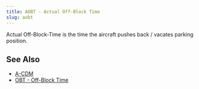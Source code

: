 ```yaml
---
title: AOBT - Actual Off-Block Time
slug: aobt
---
```


Actual Off-Block-Time is the time the aircraft pushes back / vacates parking position.


## See Also

* [A-CDM](a-cdm.qmd)
* [OBT - Off-Block Time](obt.qmd)
